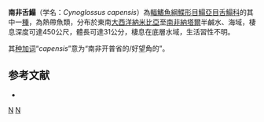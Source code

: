 {{Speciesbox
| image = Cynoglossus capensis.jpg
| image_width = 250px
| image_caption = 南非舌鰨
| status = NE
| status_system = IUCN3.1
| taxon = Cynoglossus capensis
| authority = [[Kaup|Kaup]], [[1858|1858]]
| synonyms = *''Trulla capensis'' <small>Kaup, 1858</small>
*''Areliscus microphthalmus'' <small>von Bonde, 1922</small>
*''Cynoglossus microphthalmus'' <small>von Bonde, 1922</small>
*''Trulla microphthalmus'' <small>von Bonde, 1922</small>
}}

'''南非舌鰨'''（学名：''Cynoglossus capensis''）為[[輻鰭魚綱|輻鰭魚綱]][[鰈形目|鰈形目]][[鰨亞目|鰨亞目]][[舌鰨科|舌鰨科]]的其中一[[種|種]]，為熱帶魚類，分布於東南[[大西洋|大西洋]][[納米比亞|納米比亞]]至[[南非|南非]][[納塔爾|納塔爾]]半鹹水、海域，棲息深度可達450公尺，體長可達31公分，棲息在底層水域，生活習性不明。

其[[种加词|种加词]]“''capensis''”意为“南非开普省的/好望角的”。

==参考文献==
*{{FishBase_species|genus=Cynoglossus|species=capensis|year=2014|month=4}}

{{Taxonbar|from=Q2171268}}

[[Category:舌鰨屬|N]]
[[Category:1858年描述的魚類|N]]

{{魚類小作品}}